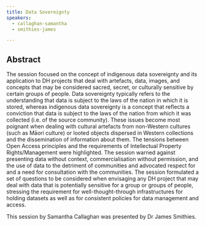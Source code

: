 ```yaml
---
title: Data Sovereignty
speakers:
  - callaghan-samantha
  - smithies-james

---
```

## Abstract

The session focused on the concept of indigenous data sovereignty and its application to DH projects that deal with artefacts, data, images, and concepts that may be considered sacred, secret, or culturally sensitive by certain groups of people. Data sovereignty typically refers to the understanding that data is subject to the laws of the nation in which it is stored, whereas indigenous data sovereignty is a concept that reflects a conviction that data is subject to the laws of the nation from which it was collected (i.e. of the source community). These issues become most poignant when dealing with cultural artefacts from non-Western cultures (such as Māori culture) or looted objects dispersed in Western collections and the dissemination of information about them. The tensions between Open Access principles and the requirements of Intellectual Property Rights/Management were highlighted. The session warned against presenting data without context, commercialisation without permission, and the use of data to the detriment of communities and advocated respect for and a need for consultation with the communities. The session formulated a set of questions to be considered when envisaging any DH project that may deal with data that is potentially sensitive for a group or groups of people, stressing the requirement for well-thought-through infrastructures for holding datasets as well as for consistent policies for data management and access.

This session by Samantha Callaghan was presented by Dr James Smithies.

<DownloadLink href="downloads/4.2-Data_Sovereignty.pdf" />

<Speakers>

<Speaker speaker="callaghan-samantha">

</Speaker>

<Speaker speaker="smithies-james">

</Speaker>

</Speakers>
